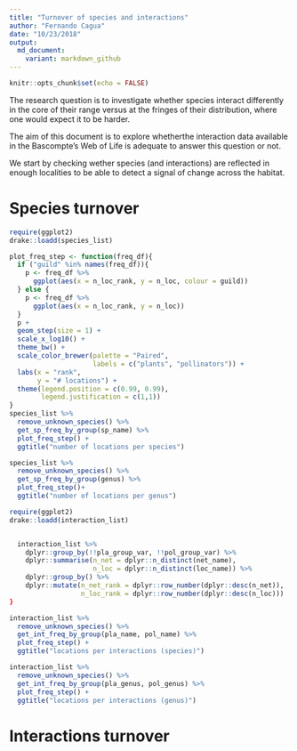 ```yaml
---
title: "Turnover of species and interactions"
author: "Fernando Cagua"
date: "10/23/2018"
output:
  md_document:
    variant: markdown_github
---
```


```r
knitr::opts_chunk$set(echo = FALSE)
```

The research question is to investigate whether species interact differently in the core of their range versus at the fringes of their distribution, where one would expect it to be harder.

The aim of this document is to explore whetherthe interaction data available in the Bascompte's Web of Life is adequate to answer this question or not. 

We start by checking wether species (and interactions) are reflected in enough localities to be able to detect a signal of change across the habitat. 

# Species turnover

```r
require(ggplot2)
drake::loadd(species_list)

plot_freq_step <- function(freq_df){
  if ("guild" %in% names(freq_df)){
    p <- freq_df %>%
      ggplot(aes(x = n_loc_rank, y = n_loc, colour = guild)) 
  } else {
    p <- freq_df %>%
      ggplot(aes(x = n_loc_rank, y = n_loc)) 
  }
  p +
  geom_step(size = 1) +
  scale_x_log10() +
  theme_bw() +
  scale_color_brewer(palette = "Paired", 
                     labels = c("plants", "pollinators")) +
  labs(x = "rank", 
       y = "# locations") +
  theme(legend.position = c(0.99, 0.99), 
        legend.justification = c(1,1))
}
species_list %>%
  remove_unknown_species() %>% 
  get_sp_freq_by_group(sp_name) %>% 
  plot_freq_step() +
  ggtitle("number of locations per species")

species_list %>%
  remove_unknown_species() %>% 
  get_sp_freq_by_group(genus) %>%
  plot_freq_step()+
  ggtitle("number of locations per genus")
```



```r
require(ggplot2)
drake::loadd(interaction_list)


  interaction_list %>%
    dplyr::group_by(!!pla_group_var, !!pol_group_var) %>%
    dplyr::summarise(n_net = dplyr::n_distinct(net_name), 
                     n_loc = dplyr::n_distinct(loc_name)) %>%
    dplyr::group_by() %>%
    dplyr::mutate(n_net_rank = dplyr::row_number(dplyr::desc(n_net)),
                  n_loc_rank = dplyr::row_number(dplyr::desc(n_loc)))
}

interaction_list %>%
  remove_unknown_species() %>% 
  get_int_freq_by_group(pla_name, pol_name) %>% 
  plot_freq_step() +
  ggtitle("locations per interactions (species)")

interaction_list %>% 
  remove_unknown_species() %>% 
  get_int_freq_by_group(pla_genus, pol_genus) %>% 
  plot_freq_step() +
  ggtitle("locations per interactions (genus)")
```

# Interactions turnover

